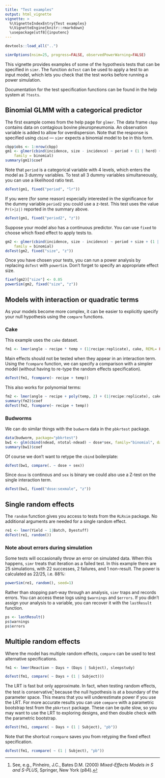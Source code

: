 ```yaml
---
title: "Test examples"
output: html_vignette
vignette: >
  %\VignetteIndexEntry{Test examples}
  %\VignetteEngine{knitr::rmarkdown}
  \usepackage[utf8]{inputenc}
---
```


```r
devtools::load_all("..")
```

```r
simrOptions(nsim=25, progress=FALSE, observedPowerWarning=FALSE)
```

This vignette provides examples of some of the hypothesis tests that can be specified in `simr`. The function `doTest` can be used to apply a test to an input model, which lets you check that the test works before running a power simulation.

Documentation for the test specification functions can be found in the help system at `?tests`.

## Binomial GLMM with a categorical predictor

The first example comes from the help page for `glmer`. The data frame `cbpp` contains data on contagious bovine pleuropneumonia. An observation variable is added to allow for overdispersion. Note that the response is specified using `cbind` --- `simr` expects a binomial model to be in this form.

```r
cbpp$obs <- 1:nrow(cbpp)
gm1 <- glmer(cbind(incidence, size - incidence) ~ period + (1 | herd) + (1|obs), data = cbpp,
    family = binomial)
summary(gm1)$coef
```

Note that `period` is a categorical variable with 4 levels, which enters the model as 3 dummy variables. To test all 3 dummy variables simultaneously, you can use a likelihood ratio test.

```r
doTest(gm1, fixed("period", "lr"))
```

If you were (for some reason) especially interested in the significance for the dummy variable `period2` you could use a z-test. This test uses the value `Pr(>|z|)` reported in the summary above.

```r
doTest(gm1, fixed("period2", "z"))
```

Suppose your model also has a continuous predictor. You can use `fixed` to choose which fixed effect to apply tests to. 

```r
gm2 <- glmer(cbind(incidence, size - incidence) ~ period + size + (1 | herd), data = cbpp,
    family = binomial)
doTest(gm2, fixed("size", "z"))
```

Once you have chosen your tests, you can run a power analysis by replacing `doTest` with `powerSim`. Don't forget to specify an appropriate effect size.

```r
fixef(gm2)["size"] <- 0.05
powerSim(gm2, fixed("size", "z"))
```

## Models with interaction or quadratic terms

As your models become more complex, it can be easier to explicitly specify your null hypothesis using the `compare` functions.

### Cake

This example uses the `cake` dataset.

```r
fm1 <- lmer(angle ~ recipe * temp + (1|recipe:replicate), cake, REML= FALSE)
```

Main effects should not be tested when they appear in an interaction term. Using the `fcompare` function, we can specify a comparison with a simpler model (without having to re-type the random effects specification).

```r
doTest(fm1, fcompare(~ recipe + temp))
```

This also works for polynomial terms:

```r
fm2 <- lmer(angle ~ recipe + poly(temp, 2) + (1|recipe:replicate), cake, REML= FALSE)
summary(fm2)$coef
doTest(fm2, fcompare(~ recipe + temp))
```

### Budworms

We can do similar things with the `budworm` data in the `pbkrtest` package.

```r
data(budworm, package="pbkrtest")
bw1 <- glm(cbind(ndead, ntotal-ndead) ~ dose*sex, family="binomial", data=budworm)
summary(bw1)$coef
```

Of course we don't want to retype the `cbind` boilerplate:

```r
doTest(bw1, compare(. ~ dose + sex))
```

Since `dose` is continous and `sex` is binary we could also use a Z-test on the single interaction term.

```r
doTest(bw1, fixed("dose:sexmale", "z"))
```

## Single random effects

The `random` function gives you access to tests from the `RLRsim` package. No additional arguments are needed for a single random effect.

```r
re1 <- lmer(Yield ~ 1|Batch, Dyestuff)
doTest(re1, random())
```

### Note about errors during simulation

Some tests will occasionally throw an error on simulated data. When this happens, `simr` treats that iteration as a failed test. In this example there are 25 simulations, with 22 successes, 2 failures, and 1 non-result. The power is calculated as 22/25, i.e. 88%:

```r
powerSim(re1, random(), seed=1)
```

Rather than stopping part-way through an analysis, `simr` traps and records errors. You can access these logs using `$warnings` and `$errors`. If you didn't assign your analysis to a variable, you can recover it with the `lastResult` function.

```r
ps <- lastResult()
ps$warnings
ps$errors
```

## Multiple random effects

Where the model has multiple random effects, `compare` can be used to test alternative specifications. 

```r
fm1 <- lmer(Reaction ~ Days + (Days | Subject), sleepstudy)
```

```r
doTest(fm1, compare( ~ Days + (1 | Subject)))
```

The LRT is fast but only approximate. In fact, when testing random effects, the test is conservative[^1] because the null hypothesis is at a boundary of the parameter space. This means that you will underestimate power if you use the LRT. For more accurate results you can use `compare` with a parametric bootstrap test from the `pbkrtest` package. These can be quite slow, so you may want to use the LRT to exploring designs, and then double check with the parametric bootstrap.

```r
doTest(fm1, compare( ~ Days + (1 | Subject), "pb"))
```

Note that the shortcut `rcompare` saves you from retyping the fixed effect specification.

```r
doTest(fm1, rcompare( ~ (1 | Subject), "pb"))
```

[^1]: See, e.g., Pinheiro, J.C., Bates D.M. (2000) _Mixed-Effects Models in S and S-PLUS_, Springer, New York (p84).